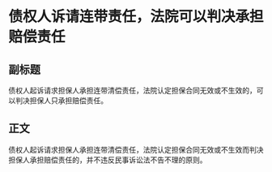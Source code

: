 # 债权人诉请连带责任，法院可以判决承担赔偿责任
## 副标题
债权人起诉请求担保人承担连带清偿责任，法院认定担保合同无效或不生效的，可以判决担保人只承担赔偿责任。
## 正文
债权人起诉请求担保人承担连带清偿责任，法院认定担保合同无效或不生效而判决担保人承担赔偿责任的，并不违反民事诉讼法不告不理的原则。